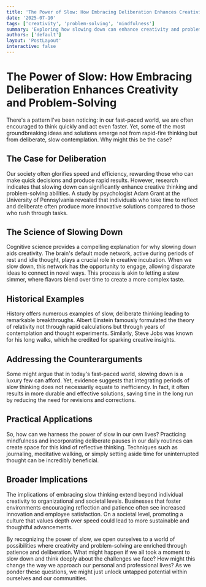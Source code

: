 ```yaml
---
title: 'The Power of Slow: How Embracing Deliberation Enhances Creativity and Problem-Solving'
date: '2025-07-10'
tags: ['creativity', 'problem-solving', 'mindfulness']
summary: 'Exploring how slowing down can enhance creativity and problem-solving, supported by research and practical examples.'
authors: ['default']
layout: 'PostLayout'
interactive: false
---
```


# The Power of Slow: How Embracing Deliberation Enhances Creativity and Problem-Solving

There's a pattern I've been noticing: in our fast-paced world, we are often encouraged to think quickly and act even faster. Yet, some of the most groundbreaking ideas and solutions emerge not from rapid-fire thinking but from deliberate, slow contemplation. Why might this be the case?

## The Case for Deliberation

Our society often glorifies speed and efficiency, rewarding those who can make quick decisions and produce rapid results. However, research indicates that slowing down can significantly enhance creative thinking and problem-solving abilities. A study by psychologist Adam Grant at the University of Pennsylvania revealed that individuals who take time to reflect and deliberate often produce more innovative solutions compared to those who rush through tasks.

## The Science of Slowing Down

Cognitive science provides a compelling explanation for why slowing down aids creativity. The brain's default mode network, active during periods of rest and idle thought, plays a crucial role in creative incubation. When we slow down, this network has the opportunity to engage, allowing disparate ideas to connect in novel ways. This process is akin to letting a stew simmer, where flavors blend over time to create a more complex taste.

## Historical Examples

History offers numerous examples of slow, deliberate thinking leading to remarkable breakthroughs. Albert Einstein famously formulated the theory of relativity not through rapid calculations but through years of contemplation and thought experiments. Similarly, Steve Jobs was known for his long walks, which he credited for sparking creative insights.

## Addressing the Counterarguments

Some might argue that in today's fast-paced world, slowing down is a luxury few can afford. Yet, evidence suggests that integrating periods of slow thinking does not necessarily equate to inefficiency. In fact, it often results in more durable and effective solutions, saving time in the long run by reducing the need for revisions and corrections.

## Practical Applications

So, how can we harness the power of slow in our own lives? Practicing mindfulness and incorporating deliberate pauses in our daily routines can create space for this kind of reflective thinking. Techniques such as journaling, meditative walking, or simply setting aside time for uninterrupted thought can be incredibly beneficial.

## Broader Implications

The implications of embracing slow thinking extend beyond individual creativity to organizational and societal levels. Businesses that foster environments encouraging reflection and patience often see increased innovation and employee satisfaction. On a societal level, promoting a culture that values depth over speed could lead to more sustainable and thoughtful advancements.

By recognizing the power of slow, we open ourselves to a world of possibilities where creativity and problem-solving are enriched through patience and deliberation. What might happen if we all took a moment to slow down and think deeply about the challenges we face? How might this change the way we approach our personal and professional lives? As we ponder these questions, we might just unlock untapped potential within ourselves and our communities.